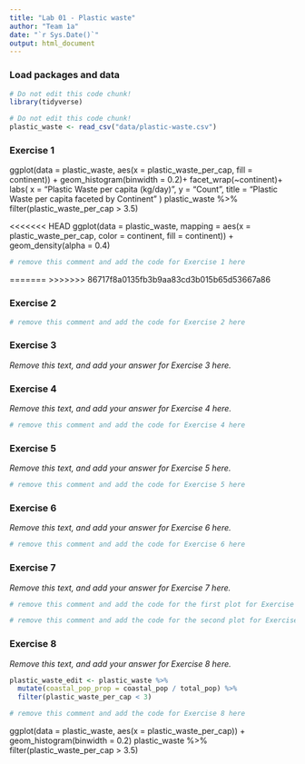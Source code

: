 ```yaml
---
title: "Lab 01 - Plastic waste"
author: "Team 1a"
date: "`r Sys.Date()`"
output: html_document
---
```


### Load packages and data

```r
# Do not edit this code chunk!
library(tidyverse) 
```

```r
# Do not edit this code chunk!
plastic_waste <- read_csv("data/plastic-waste.csv")
```

### Exercise 1
ggplot(data = plastic_waste, aes(x = plastic_waste_per_cap, fill = continent)) +
  geom_histogram(binwidth = 0.2)+
  facet_wrap(~continent)+
  labs(
    x = "Plastic Waste per capita (kg/day)",
    y = "Count",
    title = "Plastic Waste per capita faceted by Continent"
)
plastic_waste %>%
  filter(plastic_waste_per_cap > 3.5)

<<<<<<< HEAD
ggplot(data = plastic_waste, 
       mapping = aes(x = plastic_waste_per_cap, 
                     color = continent, 
                     fill = continent)) +
  geom_density(alpha = 0.4)


```r
# remove this comment and add the code for Exercise 1 here
```
=======
>>>>>>> 86717f8a0135fb3b9aa83cd3b015b65d53667a86

### Exercise 2

```r
# remove this comment and add the code for Exercise 2 here
```

### Exercise 3

*Remove this text, and add your answer for Exercise 3 here.*

### Exercise 4

*Remove this text, and add your answer for Exercise 4 here.*

```r
# remove this comment and add the code for Exercise 4 here
```

### Exercise 5

*Remove this text, and add your answer for Exercise 5 here.*

```r
# remove this comment and add the code for Exercise 5 here
```

### Exercise 6

*Remove this text, and add your answer for Exercise 6 here.*

```r
# remove this comment and add the code for Exercise 6 here
```

### Exercise 7

*Remove this text, and add your answer for Exercise 7 here.*

```r
# remove this comment and add the code for the first plot for Exercise 7 here
```

```r
# remove this comment and add the code for the second plot for Exercise 7 here
```

### Exercise 8

*Remove this text, and add your answer for Exercise 8 here.*

```r
plastic_waste_edit <- plastic_waste %>% 
  mutate(coastal_pop_prop = coastal_pop / total_pop) %>%
  filter(plastic_waste_per_cap < 3)

# remove this comment and add the code for Exercise 8 here
```
ggplot(data = plastic_waste, aes(x = plastic_waste_per_cap)) +
  geom_histogram(binwidth = 0.2)
  plastic_waste %>%
  filter(plastic_waste_per_cap > 3.5)
  
